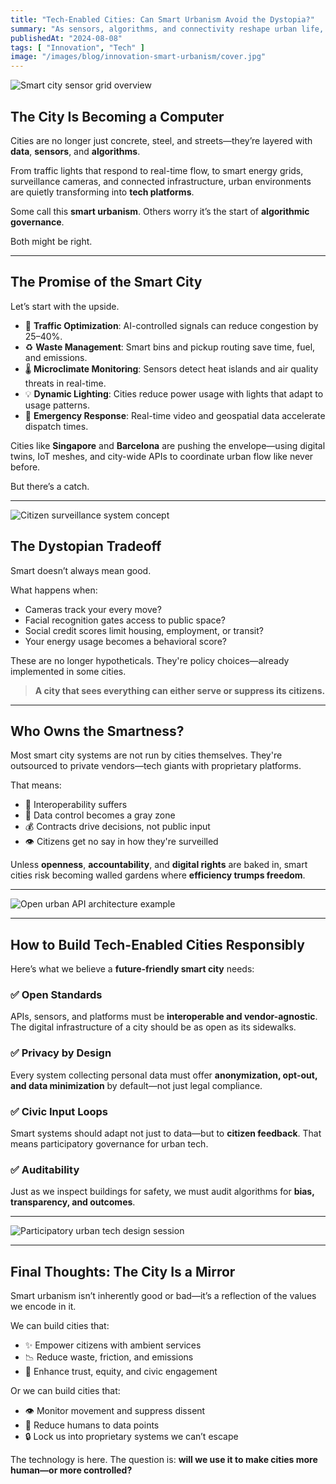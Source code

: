 ```yaml
---
title: "Tech-Enabled Cities: Can Smart Urbanism Avoid the Dystopia?"
summary: "As sensors, algorithms, and connectivity reshape urban life, we must ask: are we building better cities—or just more efficient control systems? Smart urbanism offers both promise and peril."
publishedAt: "2024-08-08"
tags: [ "Innovation", "Tech" ]
image: "/images/blog/innovation-smart-urbanism/cover.jpg"
---
```


![Smart city sensor grid overview](/images/blog/innovation-smart-urbanism/1.jpg)

## The City Is Becoming a Computer

Cities are no longer just concrete, steel, and streets—they’re layered with **data**, **sensors**, and **algorithms**.

From traffic lights that respond to real-time flow, to smart energy grids, surveillance cameras, and connected infrastructure, urban environments are quietly transforming into **tech platforms**.

Some call this **smart urbanism**. Others worry it’s the start of **algorithmic governance**.

Both might be right.

---

## The Promise of the Smart City

Let’s start with the upside.

- 🚦 **Traffic Optimization**: AI-controlled signals can reduce congestion by 25–40%.
- ♻️ **Waste Management**: Smart bins and pickup routing save time, fuel, and emissions.
- 🌡 **Microclimate Monitoring**: Sensors detect heat islands and air quality threats in real-time.
- 💡 **Dynamic Lighting**: Cities reduce power usage with lights that adapt to usage patterns.
- 🛟 **Emergency Response**: Real-time video and geospatial data accelerate dispatch times.

Cities like **Singapore** and **Barcelona** are pushing the envelope—using digital twins, IoT meshes, and city-wide APIs to coordinate urban flow like never before.

But there’s a catch.

---

![Citizen surveillance system concept](/images/blog/innovation-smart-urbanism/2.jpg)

## The Dystopian Tradeoff

Smart doesn’t always mean good.

What happens when:

- Cameras track your every move?
- Facial recognition gates access to public space?
- Social credit scores limit housing, employment, or transit?
- Your energy usage becomes a behavioral score?

These are no longer hypotheticals. They're policy choices—already implemented in some cities.

> **A city that sees everything can either serve or suppress its citizens.**

---

## Who Owns the Smartness?

Most smart city systems are not run by cities themselves. They're outsourced to private vendors—tech giants with proprietary platforms.

That means:

- 🧩 Interoperability suffers
- 🔐 Data control becomes a gray zone
- 💰 Contracts drive decisions, not public input
- 👁 Citizens get no say in how they're surveilled

Unless **openness**, **accountability**, and **digital rights** are baked in, smart cities risk becoming walled gardens where **efficiency trumps freedom**.

---

![Open urban API architecture example](/images/blog/innovation-smart-urbanism/3.jpeg)

---

## How to Build Tech-Enabled Cities Responsibly

Here’s what we believe a **future-friendly smart city** needs:

### ✅ Open Standards

APIs, sensors, and platforms must be **interoperable and vendor-agnostic**. The digital infrastructure of a city should be as open as its sidewalks.

### ✅ Privacy by Design

Every system collecting personal data must offer **anonymization, opt-out, and data minimization** by default—not just legal compliance.

### ✅ Civic Input Loops

Smart systems should adapt not just to data—but to **citizen feedback**. That means participatory governance for urban tech.

### ✅ Auditability

Just as we inspect buildings for safety, we must audit algorithms for **bias, transparency, and outcomes**.

---

![Participatory urban tech design session](/images/blog/innovation-smart-urbanism/4.webp)

---

## Final Thoughts: The City Is a Mirror

Smart urbanism isn’t inherently good or bad—it’s a reflection of the values we encode in it.

We can build cities that:

- ✨ Empower citizens with ambient services
- 📉 Reduce waste, friction, and emissions
- 🤝 Enhance trust, equity, and civic engagement

Or we can build cities that:

- 👁 Monitor movement and suppress dissent
- 🧮 Reduce humans to data points
- 🔒 Lock us into proprietary systems we can’t escape

The technology is here. The question is: **will we use it to make cities more human—or more controlled?**